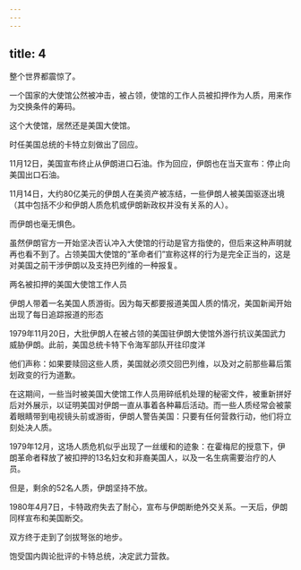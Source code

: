 ```yaml
---
---
---
```

title: 4
---



整个世界都震惊了。

一个国家的大使馆公然被冲击，被占领，使馆的工作人员被扣押作为人质，用来作为交换条件的筹码。

这个大使馆，居然还是美国大使馆。

时任美国总统的卡特立刻做出了回应。

11月12日，美国宣布终止从伊朗进口石油。作为回应，伊朗也在当天宣布：停止向美国出口石油。

11月14日，大约80亿美元的伊朗人在美资产被冻结，一些伊朗人被美国驱逐出境（其中包括不少和伊朗人质危机或伊朗新政权并没有关系的人）。

而伊朗也毫无惧色。

虽然伊朗官方一开始坚决否认冲入大使馆的行动是官方指使的，但后来这种声明就再也看不到了。占领美国大使馆的“革命者们”宣称这样的行为是完全正当的，这是对美国之前干涉伊朗以及支持巴列维的一种报复。

两名被扣押的美国大使馆工作人员



伊朗人带着一名美国人质游街。因为每天都要报道美国人质的情况，美国新闻开始出现了每日追踪报道的形态



1979年11月20日，大批伊朗人在被占领的美国驻伊朗大使馆外游行抗议美国武力威胁伊朗。此前，美国总统卡特下令海军部队开往印度洋



他们声称：如果要赎回这些人质，美国就必须交回巴列维，以及对之前那些幕后策划政变的行为道歉。

在这期间，一些当时被美国大使馆工作人员用碎纸机处理的秘密文件，被重新拼好后对外展示，以证明美国对伊朗一直从事着各种幕后活动。而一些人质经常会被蒙着眼睛带到电视镜头前或游街，伊朗人警告美国：只要有任何营救行动，他们将立刻处决人质。

1979年12月，这场人质危机似乎出现了一丝缓和的迹象：在霍梅尼的授意下，伊朗革命者释放了被扣押的13名妇女和非裔美国人，以及一名生病需要治疗的人员。

但是，剩余的52名人质，伊朗坚持不放。

1980年4月7日，卡特政府失去了耐心，宣布与伊朗断绝外交关系。一天后，伊朗同样宣布和美国断交。

双方终于走到了剑拔弩张的地步。

饱受国内舆论批评的卡特总统，决定武力营救。